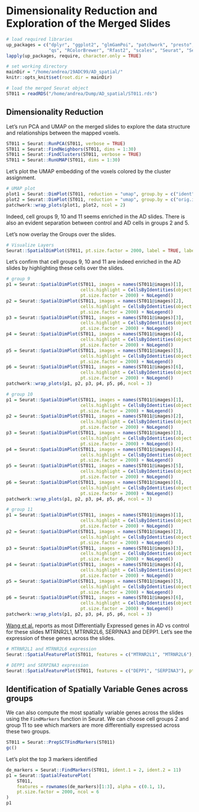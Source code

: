# Dimensionality Reduction and Exploration of the Merged Slides

```r
# load required libraries
up_packages = c("dplyr", "ggplot2", "glmGamPoi", "patchwork", "presto",
                "qs", "RColorBrewer", "Rfast2", "scales", "Seurat", "SeuratData")
lapply(up_packages, require, character.only = TRUE)

# set working directory
mainDir = "/home/andrea/19ADC99/AD_spatial/"
knitr::opts_knit$set(root.dir = mainDir)

# load the merged Seurat object
ST011 = readRDS("/home/andrea/Dump/AD_spatial/ST011.rds")
```


## Dimensionality Reduction

Let's run PCA and UMAP on the merged slides to explore the data structure and relationships between the mapped voxels.

```r

ST011 = Seurat::RunPCA(ST011, verbose = TRUE)
ST011 = Seurat::FindNeighbors(ST011, dims = 1:30)
ST011 = Seurat::FindClusters(ST011, verbose = TRUE)
ST011 = Seurat::RunUMAP(ST011, dims = 1:30)

```

Let's plot the UMAP embedding of the voxels colored by the cluster assignment.

```r

# UMAP plot
plot1 = Seurat::DimPlot(ST011, reduction = "umap", group.by = c("ident"), label = TRUE)
plot2 = Seurat::DimPlot(ST011, reduction = "umap", group.by = c("orig.ident"), cols = c("indianred", "brown2", "firebrick", "#BCD2EE", "lightskyblue3", "dodgerblue"), label = FALSE)
patchwork::wrap_plots(plot1, plot2, ncol = 2)

```

Indeed, cell groups 9, 10 and 11 seems enriched in the AD slides. There is also an evident separation between control and AD cells in groups 2 and 5.

Let's now overlay the Groups over the slides.

```r

# Visualize Layers
Seurat::SpatialDimPlot(ST011, pt.size.factor = 2000, label = TRUE, label.size = 3, ncol = 3)

```

Let's confirm that cell groups 9, 10 and 11 are indeed enriched in the AD slides by highlighting these cells over the slides.

```r

# group 9
p1 = Seurat::SpatialDimPlot(ST011, images = names(ST011@images)[1],
                            cells.highlight = CellsByIdentities(object = ST011, idents = 9),
                            pt.size.factor = 2000) + NoLegend()
p2 = Seurat::SpatialDimPlot(ST011, images = names(ST011@images)[2],
                            cells.highlight = CellsByIdentities(object = ST011, idents = 9),
                            pt.size.factor = 2000) + NoLegend()
p3 = Seurat::SpatialDimPlot(ST011, images = names(ST011@images)[3],
                            cells.highlight = CellsByIdentities(object = ST011, idents = 9),
                            pt.size.factor = 2000) + NoLegend()
p4 = Seurat::SpatialDimPlot(ST011, images = names(ST011@images)[4],
                            cells.highlight = CellsByIdentities(object = ST011, idents = 9),
                            pt.size.factor = 2000) + NoLegend()
p5 = Seurat::SpatialDimPlot(ST011, images = names(ST011@images)[5],
                            cells.highlight = CellsByIdentities(object = ST011, idents = 9),
                            pt.size.factor = 2000) + NoLegend()
p6 = Seurat::SpatialDimPlot(ST011, images = names(ST011@images)[6],
                            cells.highlight = CellsByIdentities(object = ST011, idents = 9),
                            pt.size.factor = 2000) + NoLegend()
patchwork::wrap_plots(p1, p2, p3, p4, p5, p6, ncol = 3)
```


```r
# group 10
p1 = Seurat::SpatialDimPlot(ST011, images = names(ST011@images)[1],
                            cells.highlight = CellsByIdentities(object = ST011, idents = 10),
                            pt.size.factor = 2000) + NoLegend()
p2 = Seurat::SpatialDimPlot(ST011, images = names(ST011@images)[2],
                            cells.highlight = CellsByIdentities(object = ST011, idents = 10),
                            pt.size.factor = 2000) + NoLegend()
p3 = Seurat::SpatialDimPlot(ST011, images = names(ST011@images)[3],
                            cells.highlight = CellsByIdentities(object = ST011, idents = 10),
                            pt.size.factor = 2000) + NoLegend()
p4 = Seurat::SpatialDimPlot(ST011, images = names(ST011@images)[4],
                            cells.highlight = CellsByIdentities(object = ST011, idents = 10),
                            pt.size.factor = 2000) + NoLegend()
p5 = Seurat::SpatialDimPlot(ST011, images = names(ST011@images)[5],
                            cells.highlight = CellsByIdentities(object = ST011, idents = 10),
                            pt.size.factor = 2000) + NoLegend()
p6 = Seurat::SpatialDimPlot(ST011, images = names(ST011@images)[6],
                            cells.highlight = CellsByIdentities(object = ST011, idents = 10),
                            pt.size.factor = 2000) + NoLegend()
patchwork::wrap_plots(p1, p2, p3, p4, p5, p6, ncol = 3)

```


```r

# group 11
p1 = Seurat::SpatialDimPlot(ST011, images = names(ST011@images)[1],
                            cells.highlight = CellsByIdentities(object = ST011, idents = 11),
                            pt.size.factor = 2000) + NoLegend()
p2 = Seurat::SpatialDimPlot(ST011, images = names(ST011@images)[2],
                            cells.highlight = CellsByIdentities(object = ST011, idents = 11),
                            pt.size.factor = 2000) + NoLegend()
p3 = Seurat::SpatialDimPlot(ST011, images = names(ST011@images)[3],
                            cells.highlight = CellsByIdentities(object = ST011, idents = 11),
                            pt.size.factor = 2000) + NoLegend()
p4 = Seurat::SpatialDimPlot(ST011, images = names(ST011@images)[4],
                            cells.highlight = CellsByIdentities(object = ST011, idents = 11),
                            pt.size.factor = 2000) + NoLegend()
p5 = Seurat::SpatialDimPlot(ST011, images = names(ST011@images)[5],
                            cells.highlight = CellsByIdentities(object = ST011, idents = 11),
                            pt.size.factor = 2000) + NoLegend()
p6 = Seurat::SpatialDimPlot(ST011, images = names(ST011@images)[6],
                            cells.highlight = CellsByIdentities(object = ST011, idents = 11),
                            pt.size.factor = 2000) + NoLegend()
patchwork::wrap_plots(p1, p2, p3, p4, p5, p6, ncol = 3)

```




[Wang et al.](https://www.nature.com/articles/s41467-024-49133-z) reports as most Differentially Expressed genes in AD vs control for these slides MTRNR2L1, MTRNR2L6, SERPINA3 and DEPP1.
Let's see the expression of these genes across the slides.

```r

# MTRNR2L1 and MTRNR2L6 expression
Seurat::SpatialFeaturePlot(ST011, features = c("MTRNR2L1", "MTRNR2L6"), pt.size.factor = 2000)

```


```r

# DEPP1 and SERPINA3 expression
Seurat::SpatialFeaturePlot(ST011, features = c("DEPP1", "SERPINA3"), pt.size.factor = 2000)

```


## Identification of Spatially Variable Genes across groups

We can also compute the most spatially variable genes across the slides using the `FindMarkers` function in Seurat.
We can choose cell groups 2 and group 11 to see which markers are more differentially expressed across these two groups.

```r
ST011 = Seurat::PrepSCTFindMarkers(ST011)
gc()
```

Let's plot the top 3 markers identified

```r
de_markers = Seurat::FindMarkers(ST011, ident.1 = 2, ident.2 = 11)
p1 = Seurat::SpatialFeaturePlot(
    ST011,
    features = rownames(de_markers)[1:3], alpha = c(0.1, 1),
    pt.size.factor = 2000, ncol = 6
)
p1

```